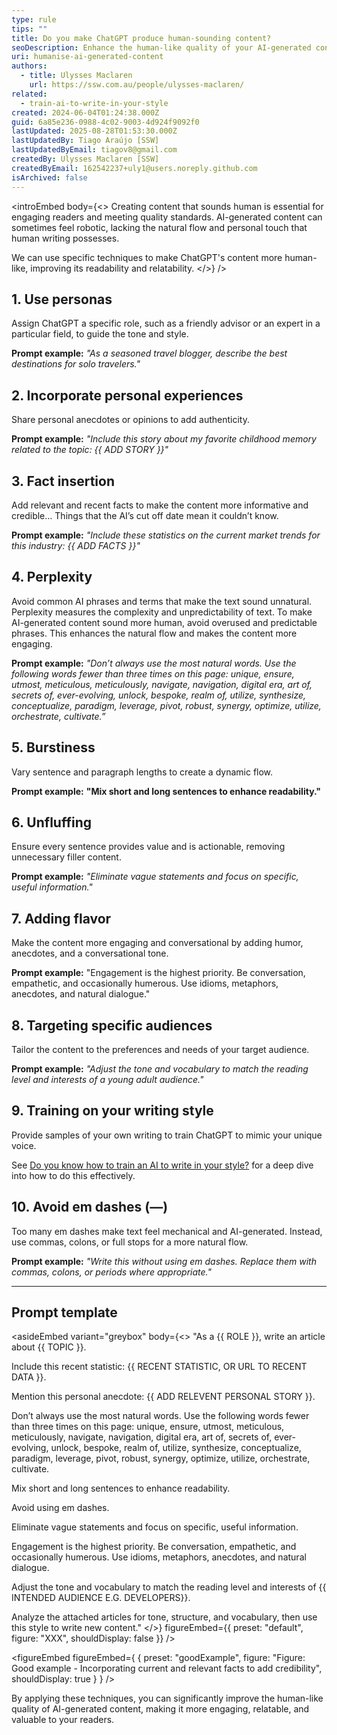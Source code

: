 ```yaml
---
type: rule
tips: ""
title: Do you make ChatGPT produce human-sounding content?
seoDescription: Enhance the human-like quality of your AI-generated content with techniques such as using personas, incorporating personal experiences, varying sentence lengths, and more to make GPT's content engaging, relatable, and valuable to readers.
uri: humanise-ai-generated-content
authors:
  - title: Ulysses Maclaren
    url: https://ssw.com.au/people/ulysses-maclaren/
related:
  - train-ai-to-write-in-your-style
created: 2024-06-04T01:24:38.000Z
guid: 6a85e236-0988-4c02-9003-4d924f9092f0
lastUpdated: 2025-08-28T01:53:30.000Z
lastUpdatedBy: Tiago Araújo [SSW]
lastUpdatedByEmail: tiagov8@gmail.com
createdBy: Ulysses Maclaren [SSW]
createdByEmail: 162542237+uly1@users.noreply.github.com
isArchived: false
---
```

<introEmbed
  body={<>
Creating content that sounds human is essential for engaging readers and meeting quality standards. AI-generated content can sometimes feel robotic, lacking the natural flow and personal touch that human writing possesses.

We can use specific techniques to make ChatGPT's content more human-like, improving its readability and relatability.
  </>}
/>
## 1. Use personas

Assign ChatGPT a specific role, such as a friendly advisor or an expert in a particular field, to guide the tone and style.

**Prompt example:** _"As a seasoned travel blogger, describe the best destinations for solo travelers."_

## 2. Incorporate personal experiences

Share personal anecdotes or opinions to add authenticity.

**Prompt example:** _"Include this story about my favorite childhood memory related to the topic: &#123;&#123; ADD STORY &#125;&#125;"_

## 3. Fact insertion

Add relevant and recent facts to make the content more informative and credible… Things that the AI’s cut off date mean it couldn’t know.

**Prompt example:** _"Include these statistics on the current market trends for this industry: &#123;&#123; ADD FACTS &#125;&#125;"_

## 4. Perplexity

Avoid common AI phrases and terms that make the text sound unnatural. Perplexity measures the complexity and unpredictability of text. To make AI-generated content sound more human, avoid overused and predictable phrases. This enhances the natural flow and makes the content more engaging.

**Prompt example:** _"Don’t always use the most natural words. Use the following words fewer than three times on this page: unique, ensure, utmost, meticulous, meticulously, navigate, navigation, digital era, art of, secrets of, ever-evolving, unlock, bespoke, realm of, utilize, synthesize, conceptualize, paradigm, leverage, pivot, robust, synergy, optimize, utilize, orchestrate, cultivate.”_

## 5. Burstiness

Vary sentence and paragraph lengths to create a dynamic flow.

**Prompt example:** **"Mix short and long sentences to enhance readability."**

## 6. Unfluffing

Ensure every sentence provides value and is actionable, removing unnecessary filler content.

**Prompt example:** _"Eliminate vague statements and focus on specific, useful information."_

## 7. Adding flavor

Make the content more engaging and conversational by adding humor, anecdotes, and a conversational tone.

**Prompt example:** "Engagement is the highest priority. Be conversation, empathetic, and occasionally humerous. Use idioms, metaphors, anecdotes, and natural dialogue."

## 8. Targeting specific audiences

Tailor the content to the preferences and needs of your target audience.

**Prompt example:** _"Adjust the tone and vocabulary to match the reading level and interests of a young adult audience."_

## 9. Training on your writing style

Provide samples of your own writing to train ChatGPT to mimic your unique voice.

See [Do you know how to train an AI to write in your style?](https://www.ssw.com.au/rules/train-ai-to-write-in-your-style) for a deep dive into how to do this effectively.

## 10. Avoid em dashes (—)

Too many em dashes make text feel mechanical and AI-generated. Instead, use commas, colons, or full stops for a more natural flow.

**Prompt example:** _"Write this without using em dashes. Replace them with commas, colons, or periods where appropriate."_

---

## Prompt template

<asideEmbed
  variant="greybox"
  body={<>
    "As a &#123;&#123; ROLE &#125;&#125;, write an article about &#123;&#123; TOPIC &#125;&#125;.

Include this recent statistic: &#123;&#123; RECENT STATISTIC, OR URL TO RECENT DATA &#125;&#125;.

Mention this personal anecdote: &#123;&#123; ADD RELEVENT PERSONAL STORY &#125;&#125;.

Don’t always use the most natural words. Use the following words fewer than three times on this page: unique, ensure, utmost, meticulous, meticulously, navigate, navigation, digital era, art of, secrets of, ever-evolving, unlock, bespoke, realm of, utilize, synthesize, conceptualize, paradigm, leverage, pivot, robust, synergy, optimize, utilize, orchestrate, cultivate.

Mix short and long sentences to enhance readability.

Avoid using em dashes.

Eliminate vague statements and focus on specific, useful information.

Engagement is the highest priority. Be conversation, empathetic, and occasionally humerous. Use idioms, metaphors, anecdotes, and natural dialogue.

Adjust the tone and vocabulary to match the reading level and interests of &#123;&#123; INTENDED AUDIENCE E.G. DEVELOPERS&#125;&#125;.

Analyze the attached articles for tone, structure, and vocabulary, then use this style to write new content."
  </>}
  figureEmbed={{
    preset: "default",
    figure: "XXX",
    shouldDisplay: false
  }}
/>

<figureEmbed figureEmbed={ {
  preset: "goodExample",
  figure: "Figure: Good example - Incorporating current and relevant facts to add credibility",
  shouldDisplay: true
} } />


By applying these techniques, you can significantly improve the human-like quality of AI-generated content, making it more engaging, relatable, and valuable to your readers.
